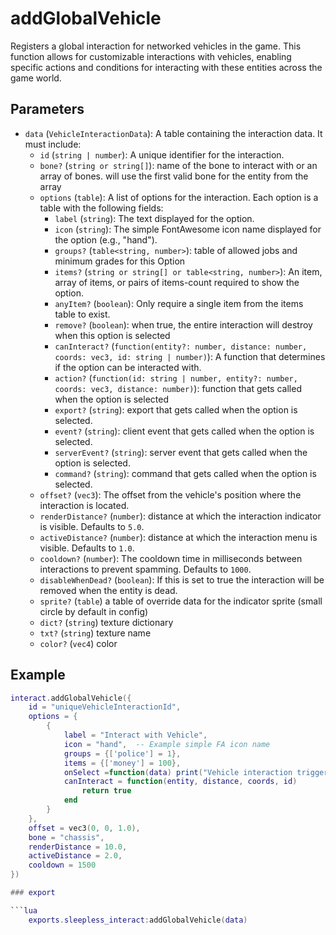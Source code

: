 # addGlobalVehicle

Registers a global interaction for networked vehicles in the game. This function allows for customizable interactions with vehicles, enabling specific actions and conditions for interacting with these entities across the game world.

## Parameters

- `data` (`VehicleInteractionData`): A table containing the interaction data. It must include:
  - `id` (`string | number`): A unique identifier for the interaction.
  - `bone?` (`string or string[]`): name of the bone to interact with or an array of bones. will use the first valid bone for the entity from the array
  - `options` (`table`): A list of options for the interaction. Each option is a table with the following fields:
    - `label` (`string`): The text displayed for the option.
    - `icon` (`string`): The simple FontAwesome icon name displayed for the option (e.g., "hand").
    - `groups?` (`table<string, number>`): table of allowed jobs and minimum grades for this Option
    - `items?` (`string or string[] or table<string, number>`): An item, array of items, or pairs of items-count required to show the option.
    - `anyItem?` (`boolean`): Only require a single item from the items table to exist.
    - `remove?` (`boolean`): when true, the entire interaction will destroy when this option is selected
    - `canInteract?` (`function(entity?: number, distance: number, coords: vec3, id: string | number)`): A function that determines if the option can be interacted with.
    - `action?` (`function(id: string | number, entity?: number, coords: vec3, distance: number)`): function that gets called when the option is selected
    - `export?` (`string`): export that gets called when the option is selected.
    - `event?` (`string`): client event that gets called when the option is selected.
    - `serverEvent?` (`string`): server event that gets called when the option is selected.
    - `command?` (`string`): command that gets called when the option is selected.
  - `offset?` (`vec3`): The offset from the vehicle's position where the interaction is located.
  - `renderDistance?` (`number`): distance at which the interaction indicator is visible. Defaults to `5.0`.
  - `activeDistance?` (`number`): distance at which the interaction menu is visible. Defaults to `1.0`.
  - `cooldown?` (`number`): The cooldown time in milliseconds between interactions to prevent spamming. Defaults to `1000`.
  - `disableWhenDead?` (`boolean`): If this is set to true the interaction will be removed when the entity is dead.
  - `sprite?` (`table`) a table of override data for the indicator sprite (small circle by default in config)
   - `dict?` (`string`) texture dictionary
   - `txt?` (`string`) texture name
   - `color?` (`vec4`) color

## Example

```lua
interact.addGlobalVehicle({
    id = "uniqueVehicleInteractionId",
    options = {
        {
            label = "Interact with Vehicle",
            icon = "hand",  -- Example simple FA icon name
            groups = {['police'] = 1},
            items = {['money'] = 100},
            onSelect =function(data) print("Vehicle interaction triggered") end,
            canInteract = function(entity, distance, coords, id)
                return true
            end
        }
    },
    offset = vec3(0, 0, 1.0),
    bone = "chassis",
    renderDistance = 10.0,
    activeDistance = 2.0,
    cooldown = 1500
})

### export

```lua
    exports.sleepless_interact:addGlobalVehicle(data)
```
